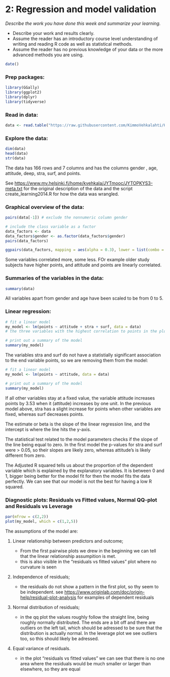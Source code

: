 # 2: Regression and model validation

*Describe the work you have done this week and summarize your learning.*

- Describe your work and results clearly. 
- Assume the reader has an introductory course level understanding of writing and reading R code as well as statistical methods.
- Assume the reader has no previous knowledge of your data or the more advanced methods you are using.

```r
date()
```

### Prep packages:

```r

library(GGally)
library(ggplot2)
library(dplyr)
library(tidyverse)

```


### Read in data:

```r

data <- read.table("https://raw.githubusercontent.com/KimmoVehkalahti/Helsinki-Open-Data-Science/master/datasets/learning2014.txt", sep = ",", header = T)

```

### Explore the data:

```r

dim(data)
head(data)
str(data)


```

The data has 166 rows and 7 columns and has the columns gender  , age, attitude, deep, stra, surf, and points. 

See <https://www.mv.helsinki.fi/home/kvehkala/JYTmooc/JYTOPKYS3-meta.txt> for the original description of the data and the script create_learning2014.R for how the data was wrangled.  

### Graphical overview of the data:

```r

pairs(data[-1]) # exclude the nonnumeric column gender

# include the class variable as a factor
data_factors <- data
data_factors$gender <- as.factor(data_factors$gender)
pairs(data_factors)

ggpairs(data_factors, mapping = aes(alpha = 0.3), lower = list(combo = wrap("facethist", bins = 20)))

```

Some variables correlated more, some less. FOr example older study subjects have higher points, and attitude and points are linearly correlated. 


### Summaries of the variables in the data:

```r

summary(data)

```
All variables apart from gender and age have been scaled to be from 0 to 5. 

### Linear regression:

```r

# fit a linear model
my_model <- lm(points ~ attitude + stra + surf, data = data) 
# the three variables with the highest correlation to points in the plots above

# print out a summary of the model
summary(my_model)

```

The variables stra and surf do not have a statistially significant association to the end variable points, so we are removing them from the model:

```r

# fit a linear model
my_model <- lm(points ~ attitude, data = data) 

# print out a summary of the model
summary(my_model)


```

If all other variables stay at a fixed value, the variable attitude increases points by 3.53 when it (attitude) increases by one unit. In the previous model above, stra has a slight increase for points when other variables are fixed, whereas surf decreases points. 

The estimate or beta is the slope of the linear regression line, and the intercept is where the line hits the y-axis. 

The statistical test related to the model parameters checks if the slope of the line being equal to zero. In the first model the p-values for stra and surf were > 0.05, so their slopes are likely zero, whereas attitude's is likely different from zero. 

The Adjusted R squared tells us about the proportion of the dependent variable which is explained by the explanatory variables. It is between 0 and 1, bigger being better for the model fit for then the model fits the data perfectly. We can see that our model is not the best for having a low R squared. 


### Diagnostic plots: Residuals vs Fitted values, Normal QQ-plot and Residuals vs Leverage

```r

par(mfrow = c(2,2))
plot(my_model, which = c(1,2,5))


```

The assumptions of the model are:

1. Linear relationship between predictors and outcome;
  
    * From the first pairwise plots we drew in the beginning we can tell that the linear relationship assumpition is met. 
    * this is also visible in the "residuals vs fitted values" plot where no curvature is seen

2. Independence of residuals;

    * the residuals do not show a pattern in the first plot, so thy seem to be independent. see <https://www.originlab.com/doc/origin-help/residual-plot-analysis> for examples of dependent residuals

3. Normal distribution of residuals;

    * in the qq plot the values roughly follow the straight line, being roughly normally distributed. The ends are a bit off and there are outliers on the left tail, which should be adressed to be sure that the distribution is actually normal. In the leverage plot we see outliers too, so this should likely be adressed.  

4. Equal variance of residuals.

    * in the plot "residuals vs fitted values" we can see that there is no one area where the residuals would be much smaller or larger than elsewhere, so they are equal



